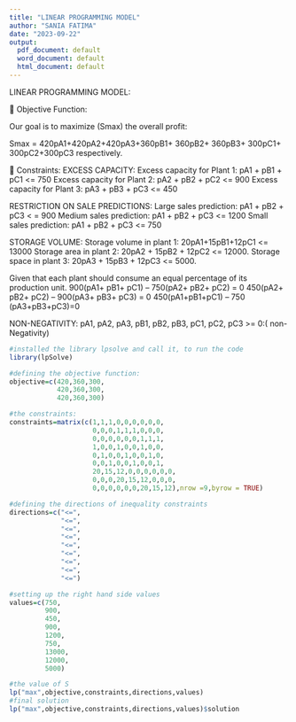 ---
title: "LINEAR PROGRAMMING MODEL"
author: "SANIA FATIMA"
date: "2023-09-22"
output:
  pdf_document: default
  word_document: default
  html_document: default
---
LINEAR PROGRAMMING MODEL:

	Objective Function:  

Our goal is to maximize (Smax) the overall profit:

Smax = 420pA1+420pA2+420pA3+360pB1+ 360pB2+ 360pB3+ 300pC1+ 300pC2+300pC3 respectively.

	 Constraints:
EXCESS CAPACITY:
Excess capacity for Plant 1: pA1 + pB1 + pC1 <= 750
Excess capacity for Plant 2: pA2 + pB2 + pC2 <= 900
Excess capacity for Plant 3: pA3 + pB3 + pC3 <= 450

RESTRICTION ON SALE PREDICTIONS:
Large sales prediction: pA1 + pB2 + pC3 < = 900
Medium sales prediction: pA1 + pB2 + pC3 <= 1200
Small sales prediction: pA1 + pB2 + pC3 <= 750 

STORAGE VOLUME:
Storage volume in plant 1: 20pA1+15pB1+12pC1 <= 13000
Storage area in plant 2: 20pA2 + 15pB2 + 12pC2 <= 12000.
Storage space in plant 3: 20pA3 + 15pB3 + 12pC3 <= 5000.

Given that each plant should consume an equal percentage of its production unit.
  900(pA1+ pB1+ pC1) – 750(pA2+ pB2+ pC2) = 0
	450(pA2+ pB2+ pC2) – 900(pA3+ pB3+ pC3) = 0
	450(pA1+pB1+pC1) – 750 (pA3+pB3+pC3)=0

NON-NEGATIVITY:
      pA1, pA2, pA3, pB1, pB2, pB3, pC1, pC2, pC3 >= 0:( non-Negativity)



```{r}
#installed the library lpsolve and call it, to run the code
library(lpSolve)

#defining the objective function:
objective=c(420,360,300,
            420,360,300,
            420,360,300)

#the constraints:
constraints=matrix(c(1,1,1,0,0,0,0,0,0,
                     0,0,0,1,1,1,0,0,0,
                     0,0,0,0,0,0,1,1,1,
                     1,0,0,1,0,0,1,0,0,
                     0,1,0,0,1,0,0,1,0,
                     0,0,1,0,0,1,0,0,1,
                     20,15,12,0,0,0,0,0,0,
                     0,0,0,20,15,12,0,0,0,
                     0,0,0,0,0,0,20,15,12),nrow =9,byrow = TRUE)

#defining the directions of inequality constraints
directions=c("<=",
             "<=",
             "<=",
             "<=",
             "<=",
             "<=",
             "<=",
             "<=",
             "<=")

#setting up the right hand side values
values=c(750,
         900,
         450,
         900,
         1200,
         750,
         13000,
         12000,
         5000)

#the value of S
lp("max",objective,constraints,directions,values)
#final solution
lp("max",objective,constraints,directions,values)$solution
```

